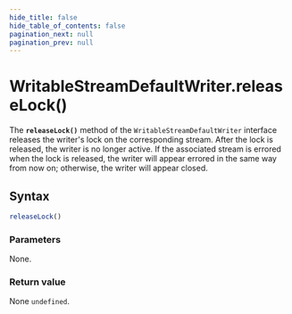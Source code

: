 ```yaml
---
hide_title: false
hide_table_of_contents: false
pagination_next: null
pagination_prev: null
---
```

# WritableStreamDefaultWriter.releaseLock()

The **`releaseLock()`** method of the
`WritableStreamDefaultWriter` interface releases the writer's lock on the
corresponding stream. After the lock is released, the writer is no longer active. If the
associated stream is errored when the lock is released, the writer will appear errored
in the same way from now on; otherwise, the writer will appear closed.

## Syntax

```js
releaseLock()
```

### Parameters

None.

### Return value

None `undefined`.

